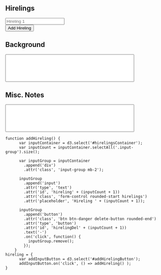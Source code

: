 ```{=html}
<h2>Hirelings</h2>

<div id="hirelingsContainer" class="mb-3">
    <div class="input-group mb-2 rounded">
      <input autocomplete="off" type="text" class="form-control rounded hirelings" placeholder="Hireling 1" id="hireling1">
    </div>
</div>

<button id="addHirelingButton" class="btn btn-primary rounded">Add Hireling</button>

<h2>Background</h2>

<textarea class="form-control auto-textarea me-5" id="background" rows="4"></textarea>

<h2>Misc. Notes</h2>

<textarea class="form-control auto-textarea me-5" id="miscNotes" rows="4" ></textarea>


<script>
    // Auto-resize textarea
    function autoResizeTextarea(id) {
      var textarea = document.getElementById(id);
      textarea.style.height = "auto";
      textarea.style.height = textarea.scrollHeight + "px";
    }

    // Attach input event listener to the textarea
    var textarea1 = document.getElementById("background");
    textarea1.addEventListener("input", () => autoResizeTextarea("background"));
    var textarea2 = document.getElementById("miscNotes");
    textarea2.addEventListener("input", () => autoResizeTextarea("miscNotes"));
</script>

<style>
    .auto-textarea {
      overflow: hidden;
      resize:none;
      height: auto;
      width:80%;
      font-size:1.1rem;
    }
</style>
```


```ojs

function addHireling() {
      var inputContainer = d3.select('#hirelingsContainer');
      var inputCount = inputContainer.selectAll('.input-group').size();

      var inputGroup = inputContainer
        .append('div')
        .attr('class', 'input-group mb-2');

      inputGroup
        .append('input')
        .attr('type', 'text')
        .attr('id', 'hireling' + (inputCount + 1))
        .attr('class', 'form-control rounded-start hirelings')
        .attr('placeholder', 'Hireling ' + (inputCount + 1));

      inputGroup
        .append('button')
        .attr('class', 'btn btn-danger delete-button rounded-end')
        .attr('type', 'button')
        .attr('id', 'hirelingDel' + (inputCount + 1))
        .text('-')
        .on('click', function() {
          inputGroup.remove();
        });
    }
hireling = {
      var addInputButton = d3.select('#addHirelingButton');
      addInputButton.on('click', () => addHireling() );
}
```